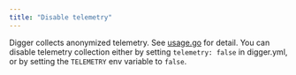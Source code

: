```yaml
---
title: "Disable telemetry"
---
```


Digger collects anonymized telemetry. See [usage.go](https://github.com/diggerhq/digger/blob/develop/cli/pkg/usage/usage.go) for detail. You can disable telemetry collection either by setting `telemetry: false` in digger.yml, or by setting the `TELEMETRY` env variable to `false`.
